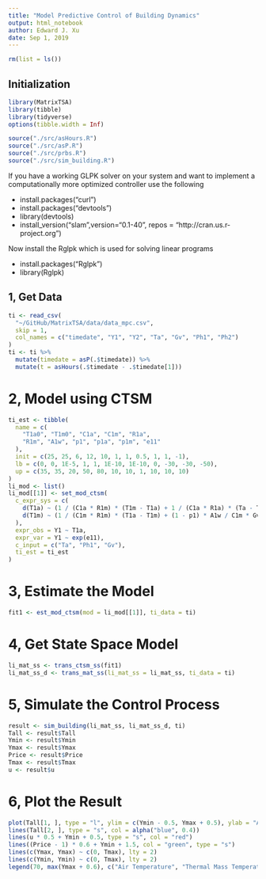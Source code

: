 ```yaml
---
title: "Model Predictive Control of Building Dynamics"
output: html_notebook
author: Edward J. Xu
date: Sep 1, 2019
---
```


```r
rm(list = ls())
```

## Initialization

```r
library(MatrixTSA)
library(tibble)
library(tidyverse)
options(tibble.width = Inf)

source("./src/asHours.R")
source("./src/asP.R")
source("./src/prbs.R")
source("./src/sim_building.R")
```

If you have a working GLPK solver on your system and want to implement a
computationally more optimized controller use the following

- install.packages("curl")
- install.packages("devtools")
- library(devtools)
- install_version("slam",version="0.1-40", repos = "http://cran.us.r-project.org")

Now install the Rglpk which is used for solving linear programs

- install.packages("Rglpk")
- library(Rglpk)

## 1, Get Data

```r
ti <- read_csv(
  "~/GitHub/MatrixTSA/data/data_mpc.csv",
  skip = 1,
  col_names = c("timedate", "Y1", "Y2", "Ta", "Gv", "Ph1", "Ph2")
)
ti <- ti %>%
  mutate(timedate = asP(.$timedate)) %>%
  mutate(t = asHours(.$timedate - .$timedate[1]))
```

# 2, Model using CTSM

```r
ti_est <- tibble(
  name = c(
    "T1a0", "T1m0", "C1a", "C1m", "R1a",
    "R1m", "A1w", "p1", "p1a", "p1m", "e11"
  ),
  init = c(25, 25, 6, 12, 10, 1, 1, 0.5, 1, 1, -1),
  lb = c(0, 0, 1E-5, 1, 1, 1E-10, 1E-10, 0, -30, -30, -50),
  up = c(35, 35, 20, 50, 80, 10, 10, 1, 10, 10, 10)
)
li_mod <- list()
li_mod[[1]] <- set_mod_ctsm(
  c_expr_sys = c(
    d(T1a) ~ (1 / (C1a * R1m) * (T1m - T1a) + 1 / (C1a * R1a) * (Ta - T1a) + 1 / C1a * Ph1 + p1 * A1w / C1a * Gv) * d(t) + exp(p1a) / C1a * d(w1a),
    d(T1m) ~ (1 / (C1m * R1m) * (T1a - T1m) + (1 - p1) * A1w / C1m * Gv) * d(t) + exp(p1m) / C1m * d(w1m)
  ),
  expr_obs = Y1 ~ T1a,
  expr_var = Y1 ~ exp(e11),
  c_input = c("Ta", "Ph1", "Gv"),
  ti_est = ti_est
)
```

# 3, Estimate the Model

```r
fit1 <- est_mod_ctsm(mod = li_mod[[1]], ti_data = ti)
```

# 4, Get State Space Model

```r
li_mat_ss <- trans_ctsm_ss(fit1)
li_mat_ss_d <- trans_mat_ss(li_mat_ss = li_mat_ss, ti_data = ti)
```

# 5, Simulate the Control Process
```r
result <- sim_building(li_mat_ss, li_mat_ss_d, ti)
Tall <- result$Tall
Ymin <- result$Ymin
Ymax <- result$Ymax
Price <- result$Price
Tmax <- result$Tmax
u <- result$u
```

# 6, Plot the Result
```r
plot(Tall[1, ], type = "l", ylim = c(Ymin - 0.5, Ymax + 0.5), ylab = "Air Temperature")
lines(Tall[2, ], type = "s", col = alpha("blue", 0.4))
lines(u * 0.5 + Ymin + 0.5, type = "s", col = "red")
lines((Price - 1) * 0.6 + Ymin + 1.5, col = "green", type = "s")
lines(c(Ymax, Ymax) ~ c(0, Tmax), lty = 2)
lines(c(Ymin, Ymin) ~ c(0, Tmax), lty = 2)
legend(70, max(Ymax + 0.6), c("Air Temperature", "Thermal Mass Temperature", "Heating", "Price"), col = c("Black", alpha("blue", 0.4), "red", "green"), lty = 1, bty = "n")
```

